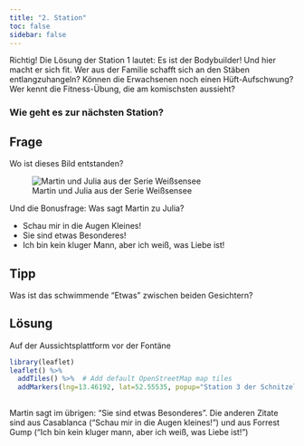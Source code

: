 ```yaml
---
title: "2. Station"
toc: false
sidebar: false
---
```


Richtig! Die Lösung der Station 1 lautet: Es ist der Bodybuilder! Und hier macht er sich fit. Wer aus der Familie schafft sich an den Stäben entlangzuhangeln? Können die Erwachsenen noch einen Hüft-Aufschwung? Wer kennt die Fitness-Übung, die am komischsten aussieht?


### Wie geht es zur nächsten Station?
::: {.panel-tabset}

## Frage
Wo ist dieses Bild entstanden? 

![Martin und Julia aus der Serie Weißsensee](images/serie_weissensee.png)


Und die Bonusfrage: Was sagt Martin zu Julia?

* Schau mir in die Augen Kleines!
* Sie sind etwas Besonderes!
* Ich bin kein kluger Mann, aber ich weiß, was Liebe ist!


## Tipp
Was ist das schwimmende "Etwas" zwischen beiden Gesichtern? 

## Lösung
Auf der Aussichtsplattform vor der Fontäne
```r
library(leaflet)
leaflet() %>%
  addTiles() %>%  # Add default OpenStreetMap map tiles
  addMarkers(lng=13.46192, lat=52.55535, popup="Station 3 der Schnitzeljagd für Familien am Weißen See")
 
```

Martin sagt im übrigen: "Sie sind etwas Besonderes". Die anderen Zitate sind aus Casablanca ("Schau mir in die Augen kleines!") und aus Forrest Gump ("Ich bin kein kluger mann, aber ich weiß, was Liebe ist!")

:::

